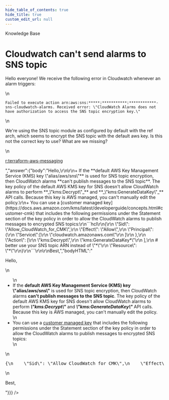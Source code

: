 ```yaml
---
hide_table_of_contents: true
hide_title: true
custom_edit_url: null
---
```



<head>
  <link rel="canonical" href="https://github.com/tnn-tnn-tnn-tnn-tnn-gruntwork-io/knowledge-base/discussions/238" />
</head>

<CenterLayout>
<span className="searchCategory">Knowledge Base</span>
<h1>Cloudwatch can&apos;t send alarms to SNS topic</h1>
<GitHub discussion={{"id":"D_kwDOF8slf84AO6Vk","number":238,"author":{"login":"umm0n"},"title":"Cloudwatch can't send alarms to SNS topic","body":"Hello everyone! We receive the following error in Cloudwatch whenever an alarm triggers:\r\n\r\n` Failed to execute action arn:aws:sns:*****:***********:************-sns-cloudwatch-alarms. Received error: \"CloudWatch Alarms does not have authorization to access the SNS topic encryption key.\" `\r\n\r\nWe're using the SNS topic module as configured by default with the ref arch, which seems to encrypt the SNS topic with the default aws key. Is this not the correct key to use? What are we missing?\r\n\r\n[r:terraform-aws-messaging](https://github.com/tnn-tnn-tnn-tnn-tnn-gruntwork-io/terraform-aws-messaging)","bodyHTML":"<p dir=\"auto\">Hello everyone! We receive the following error in Cloudwatch whenever an alarm triggers:</p>\n<p dir=\"auto\"><code class=\"notranslate\">Failed to execute action arn:aws:sns:*****:***********:************-sns-cloudwatch-alarms. Received error: \"CloudWatch Alarms does not have authorization to access the SNS topic encryption key.\"</code></p>\n<p dir=\"auto\">We're using the SNS topic module as configured by default with the ref arch, which seems to encrypt the SNS topic with the default aws key. Is this not the correct key to use? What are we missing?</p>\n<p dir=\"auto\"><a href=\"https://github.com/tnn-tnn-tnn-tnn-tnn-gruntwork-io/terraform-aws-messaging\">r:terraform-aws-messaging</a></p>","answer":{"body":"Hello,\r\n\r\n+ If the **default AWS Key Management Service (KMS) key \"alias/aws/sns\"** is used for SNS topic encryption, then CloudWatch alarms **can't publish messages to the SNS topic**. The key policy of the default AWS KMS key for SNS doesn't allow CloudWatch alarms to perform **_\"kms:Decrypt\"_** and **_\"kms:GenerateDataKey\"_** API calls. Because this key is AWS managed, you can't manually edit the policy.\r\n+ You can use a [customer managed key](https://docs.aws.amazon.com/kms/latest/developerguide/concepts.html#customer-cmk) that includes the following permissions under the Statement section of the key policy in order to allow the CloudWatch alarms to publish messages to encrypted SNS topics:\r\n```hcl\r\n{\r\n    \"Sid\": \"Allow_CloudWatch_for_CMK\",\r\n    \"Effect\": \"Allow\",\r\n    \"Principal\": {\r\n        \"Service\":[\r\n            \"cloudwatch.amazonaws.com\"\r\n        ]\r\n    },\r\n    \"Action\": [\r\n        \"kms:Decrypt\",\r\n         \"kms:GenerateDataKey*\"\r\n    ],\r\n    # better use your SNS topic ARN instead of \"*\"\r\n    \"Resource\": \"*\"\r\n}\r\n```\r\n\r\nBest,","bodyHTML":"<p dir=\"auto\">Hello,</p>\n<ul dir=\"auto\">\n<li>If the <strong>default AWS Key Management Service (KMS) key \"alias/aws/sns\"</strong> is used for SNS topic encryption, then CloudWatch alarms <strong>can't publish messages to the SNS topic</strong>. The key policy of the default AWS KMS key for SNS doesn't allow CloudWatch alarms to perform <strong><em>\"kms:Decrypt\"</em></strong> and <strong><em>\"kms:GenerateDataKey\"</em></strong> API calls. Because this key is AWS managed, you can't manually edit the policy.</li>\n<li>You can use a <a href=\"https://docs.aws.amazon.com/kms/latest/developerguide/concepts.html#customer-cmk\" rel=\"nofollow\">customer managed key</a> that includes the following permissions under the Statement section of the key policy in order to allow the CloudWatch alarms to publish messages to encrypted SNS topics:</li>\n</ul>\n<div class=\"highlight highlight-source-terraform notranslate position-relative overflow-auto\" dir=\"auto\" data-snippet-clipboard-copy-content=\"{\n    &quot;Sid&quot;: &quot;Allow_CloudWatch_for_CMK&quot;,\n    &quot;Effect&quot;: &quot;Allow&quot;,\n    &quot;Principal&quot;: {\n        &quot;Service&quot;:[\n            &quot;cloudwatch.amazonaws.com&quot;\n        ]\n    },\n    &quot;Action&quot;: [\n        &quot;kms:Decrypt&quot;,\n         &quot;kms:GenerateDataKey*&quot;\n    ],\n    # better use your SNS topic ARN instead of &quot;*&quot;\n    &quot;Resource&quot;: &quot;*&quot;\n}\"><pre class=\"notranslate\">{\n    <span class=\"pl-s\"><span class=\"pl-pds\">\"</span>Sid<span class=\"pl-pds\">\"</span></span><span class=\"pl-k\">:</span> <span class=\"pl-s\"><span class=\"pl-pds\">\"</span>Allow_CloudWatch_for_CMK<span class=\"pl-pds\">\"</span></span>,\n    <span class=\"pl-s\"><span class=\"pl-pds\">\"</span>Effect<span class=\"pl-pds\">\"</span></span><span class=\"pl-k\">:</span> <span class=\"pl-s\"><span class=\"pl-pds\">\"</span>Allow<span class=\"pl-pds\">\"</span></span>,\n    <span class=\"pl-s\"><span class=\"pl-pds\">\"</span>Principal<span class=\"pl-pds\">\"</span></span><span class=\"pl-k\">:</span> {\n        <span class=\"pl-s\"><span class=\"pl-pds\">\"</span>Service<span class=\"pl-pds\">\"</span></span><span class=\"pl-k\">:</span>[\n            <span class=\"pl-s\"><span class=\"pl-pds\">\"</span>cloudwatch.amazonaws.com<span class=\"pl-pds\">\"</span></span>\n        ]\n    },\n    <span class=\"pl-s\"><span class=\"pl-pds\">\"</span>Action<span class=\"pl-pds\">\"</span></span><span class=\"pl-k\">:</span> [\n        <span class=\"pl-s\"><span class=\"pl-pds\">\"</span>kms:Decrypt<span class=\"pl-pds\">\"</span></span>,\n         <span class=\"pl-s\"><span class=\"pl-pds\">\"</span>kms:GenerateDataKey*<span class=\"pl-pds\">\"</span></span>\n    ],\n    <span class=\"pl-c\"><span class=\"pl-c\">#</span> better use your SNS topic ARN instead of \"*\"</span>\n    <span class=\"pl-s\"><span class=\"pl-pds\">\"</span>Resource<span class=\"pl-pds\">\"</span></span><span class=\"pl-k\">:</span> <span class=\"pl-s\"><span class=\"pl-pds\">\"</span>*<span class=\"pl-pds\">\"</span></span>\n}</pre></div>\n<p dir=\"auto\">Best,</p>"}}} />

</CenterLayout>
  

<!-- ##DOCS-SOURCER-START
{
  "sourcePlugin": "github-discussions",
  "hash": "23098d3c5c2fa88a5bef7af137943059"
}
##DOCS-SOURCER-END -->
